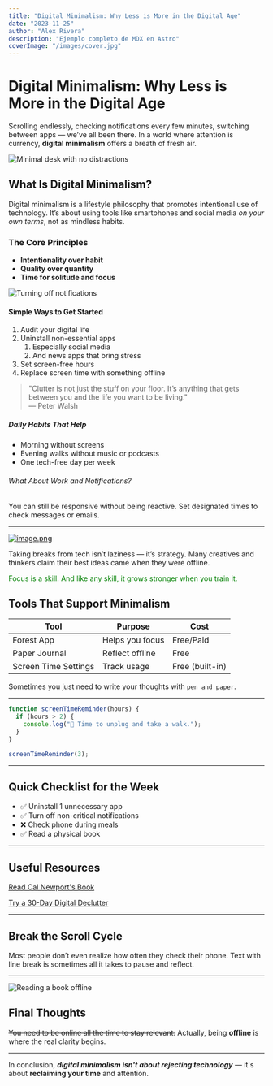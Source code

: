 ```yaml
---
title: "Digital Minimalism: Why Less is More in the Digital Age"
date: "2023-11-25"
author: "Alex Rivera"
description: "Ejemplo completo de MDX en Astro"
coverImage: "/images/cover.jpg"
---
```


# Digital Minimalism: Why Less is More in the Digital Age

Scrolling endlessly, checking notifications every few minutes, switching between apps — we’ve all been there. In a world where attention is currency, **digital minimalism** offers a breath of fresh air.

![Minimal desk with no distractions](https://i.ytimg.com/vi/cNJYWHhXM58/hq720.jpg?sqp=-oaymwEhCK4FEIIDSFryq4qpAxMIARUAAAAAGAElAADIQj0AgKJD&rs=AOn4CLC3XB1AdX3nqWQnI2zX33tGXXkFQQ)

## What Is Digital Minimalism?

Digital minimalism is a lifestyle philosophy that promotes intentional use of technology. It’s about using tools like smartphones and social media *on your own terms*, not as mindless habits.

### The Core Principles

- **Intentionality over habit**
- **Quality over quantity**
- **Time for solitude and focus**

![Turning off notifications](https://i1.wp.com/credomobblog.wpengine.com/wp-content/uploads/2018/02/notifcations_1200x620_facebook.gif?ssl=1 "Turning off notifications helps regain focus")

#### Simple Ways to Get Started

1. Audit your digital life  
2. Uninstall non-essential apps  
   1. Especially social media  
   2. And news apps that bring stress  
3. Set screen-free hours  
5. Replace screen time with something offline

> "Clutter is not just the stuff on your floor. It’s anything that gets between you and the life you want to be living."  
> — Peter Walsh

##### Daily Habits That Help

- Morning without screens  
- Evening walks without music or podcasts  
- One tech-free day per week

###### What About Work and Notifications?

You can still be responsive without being reactive. Set designated times to check messages or emails.

---

[![image.png](https://i.postimg.cc/FsxH8Zs5/image.png)](https://postimg.cc/XppWy9CQ)

Taking breaks from tech isn’t laziness — it’s strategy. Many creatives and thinkers claim their best ideas came when they were offline.

<p style="color: green;">Focus is a skill. And like any skill, it grows stronger when you train it.</p>

## Tools That Support Minimalism

|Tool|Purpose|Cost|
|---|---|---|
|Forest App|Helps you focus|Free/Paid|
|Paper Journal|Reflect offline|Free|
|Screen Time Settings|Track usage|Free (built-in)|

Sometimes you just need to write your thoughts with `pen and paper`.

---

```js
function screenTimeReminder(hours) {
  if (hours > 2) {
    console.log("🔔 Time to unplug and take a walk.");
  }
}

screenTimeReminder(3);
````

---

## Quick Checklist for the Week

* ✅ Uninstall 1 unnecessary app
* ✅ Turn off non-critical notifications
* ❌ Check phone during meals
* ✅ Read a physical book

---

## Useful Resources

[Read Cal Newport's Book](https://www.calnewport.com/books/digital-minimalism/)

[Try a 30-Day Digital Declutter](https://www.example.com "Challenge your habits")

---

## Break the Scroll Cycle

Most people don’t even realize how often they check their phone. Text with
line break
is sometimes all it takes to pause and reflect.

---

![Reading a book offline](https://via.placeholder.com/550x275 "Reading instead of scrolling")

## Final Thoughts

~~You need to be online all the time to stay relevant.~~
Actually, being **offline** is where the real clarity begins.

---

In conclusion, ***digital minimalism isn't about rejecting technology*** — it's about **reclaiming your time** and attention.